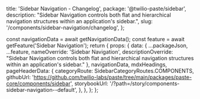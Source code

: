   title: 'Sidebar Navigation - Changelog',
  package: '@twilio-paste/sidebar',
  description:
    "Sidebar Navigation controls both flat and hierarchical navigation structures within an application's sidebar.",
  slug: '/components/sidebar-navigation/changelog',
};




  const navigationData = await getNavigationData();
  const feature = await getFeature('Sidebar Navigation');
  return {
    props: {
      data: {
        ...packageJson,
        ...feature,
        nameOverride: 'Sidebar Navigation',
        descriptionOverride: "Sidebar Navigation controls both flat and hierarchical navigation structures within an application's sidebar."
      },
      navigationData,
      mdxHeadings,
      pageHeaderData: {
        categoryRoute: SidebarCategoryRoutes.COMPONENTS,
        githubUrl: 'https://github.com/twilio-labs/paste/tree/main/packages/paste-core/components/sidebar',
        storybookUrl: '/?path=/story/components-sidebar-navigation--default',
      },
    },
  };
};

<Changelog />

